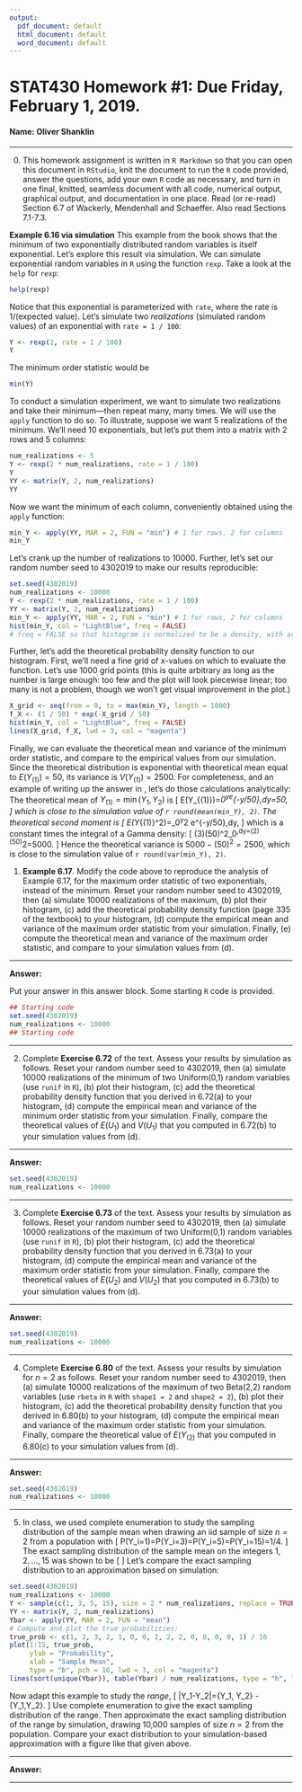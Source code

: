 ---
output:
  pdf_document: default
  html_document: default
  word_document: default
---

STAT430 Homework #1: Due Friday, February 1, 2019. 
========================================================

#### Name: Oliver Shanklin

*********************************************************************************
0. This homework assignment is written in `R Markdown` so that you can open this document in `RStudio`, knit the document to run the `R` code provided, answer the questions, add your own `R` code as necessary, and turn in one final, knitted, seamless document with all code, numerical output, graphical output, and documentation in one place. Read (or re-read) Section 6.7 of Wackerly, Mendenhall and Schaeffer.  Also read Sections 7.1-7.3.  

**Example 6.16 via simulation**  This example from the book shows that the minimum of two exponentially distributed random variables is itself exponential.  Let's explore this result via simulation.  We can simulate exponential random variables in `R` using the function `rexp`.  Take a look at the `help` for `rexp`:
```{r, eval = FALSE}
help(rexp)
```
Notice that this exponential is parameterized with `rate`, where the rate is 1/(expected value).  Let's simulate two *realizations* (simulated random values) of an exponential with `rate = 1 / 100`: 
```{r}
Y <- rexp(2, rate = 1 / 100)
Y
```
The minimum order statistic would be 
```{r}
min(Y)
```
To conduct a simulation experiment, we want to simulate two realizations and take their minimum---then repeat many, many times. We will use the `apply` function to do so.  To illustrate, suppose we want 5 realizations of the minimum.  We'll need 10 exponentials, but let's put them into a matrix with 2 rows and 5 columns:
```{r}
num_realizations <- 5
Y <- rexp(2 * num_realizations, rate = 1 / 100)
Y
YY <- matrix(Y, 2, num_realizations)
YY
```
Now we want the minimum of each column, conveniently obtained using the `apply` function:
```{r}
min_Y <- apply(YY, MAR = 2, FUN = "min") # 1 for rows, 2 for columns
min_Y
```
Let's crank up the number of realizations to 10000.  Further, let's set our random number seed to 4302019 to make our results reproducible: 

```{r}
set.seed(4302019)
num_realizations <- 10000
Y <- rexp(2 * num_realizations, rate = 1 / 100)
YY <- matrix(Y, 2, num_realizations)
min_Y <- apply(YY, MAR = 2, FUN = "min") # 1 for rows, 2 for columns
hist(min_Y, col = "LightBlue", freq = FALSE) 
# freq = FALSE so that histogram is normalized to be a density, with area 1
```

Further, let's add the theoretical probability density function to our histogram.  First, we'll need a fine grid of $x$-values on which to evaluate the function.  Let's use 1000 grid points (this is quite arbitrary as long as the number is large enough: too few and the plot will look piecewise linear; too many is not  a problem, though we won't get visual improvement in the plot.)

```{r}
X_grid <- seq(from = 0, to = max(min_Y), length = 1000)
f_X <- (1 / 50) * exp(-X_grid / 50)
hist(min_Y, col = "LightBlue", freq = FALSE) 
lines(X_grid, f_X, lwd = 3, col = "magenta")
```

Finally, we can evaluate the theoretical mean and variance of the minimum order statistic, and compare to the empirical values from our simulation.  Since the theoretical distribution is exponential with theoretical mean equal to $E(Y_{(1)})=50$, its variance is $V(Y_{(1)})=2500$. For completeness, and an example of writing up the answer in \LaTeX, let's do those calculations analytically:
The theoretical mean of $Y_{(1)}=\min(Y_1,Y_2)$ is 
\[
E(Y_{(1)})=\int_0^\infty y\frac{1}{50}e^{-y/50}\,dy=50, 
\]
which is close to the simulation value of `r round(mean(min_Y), 2)`.
The theoretical second moment is 
\[
E(Y_{(1)}^2)=\int_0^\infty y^2\frac{1}{50} e^{-y/50}\,dy, 
\]
which is a constant times the integral of a Gamma density:
\[
\Gamma(3)(50)^2\int_0^\infty \frac{y^{3-1} e^{-y/50}}{\Gamma(3)(50)^3}\,dy=(2)(50)^2=5000.
\]
Hence the theoretical variance is 
$5000-(50)^2=2500$, which is close to the simulation value of `r round(var(min_Y), 2)`. 
 

1. **Example 6.17**.  Modify the code above to reproduce the analysis of Example 6.17, for the maximum order statistic of two exponentials, instead of the minimum.  Reset your random number seed to 4302019, then (a) simulate 10000 realizations of the maximum, (b) plot their histogram, (c) add the theoretical probability density function (page 335 of the textbook) to your histogram, (d) compute the empirical mean and variance of the maximum order statistic from your simulation.  Finally, (e) compute the theoretical mean and variance of the maximum order statistic, and compare to your simulation values from (d). 


*******************************************************************************
**Answer:**

Put your answer in this answer block.  Some starting `R` code is provided. 

```{r}
## Starting code
set.seed(4302019)
num_realizations <- 10000
## Starting code

```

*******************************************************************************

2. Complete **Exercise 6.72** of the text.   Assess your results by simulation as follows.  Reset your random number seed to 4302019, then (a) simulate 10000 realizations of the minimum of two Uniform(0,1) random variables (use `runif` in `R`), (b) plot their histogram, (c) add the theoretical probability density function that you derived in 6.72(a) to your histogram, (d) compute the empirical mean and variance of the minimum order statistic from your simulation.  Finally, compare the theoretical values of $E(U_1)$ and $V(U_1)$ that you computed in 6.72(b) to your simulation values from (d). 


*******************************************************************************

**Answer:**

```{r}
set.seed(4302019)
num_realizations <- 10000
```

*******************************************************************************

3. Complete **Exercise 6.73** of the text.   Assess your results by simulation as follows.  Reset your random number seed to 4302019, then (a) simulate 10000 realizations of the maximum of two Uniform(0,1) random variables (use `runif` in `R`), (b) plot their histogram, (c) add the theoretical probability density function that you derived in 6.73(a) to your histogram, (d) compute the empirical mean and variance of the maximum order statistic from your simulation.  Finally, compare the theoretical values of $E(U_2)$ and $V(U_2)$ that you computed in 6.73(b) to your simulation values from (d). 


*******************************************************************************

**Answer:**

```{r}
set.seed(4302019)
num_realizations <- 10000
```


*******************************************************************************

4. Complete **Exercise 6.80** of the text.   Assess your results by simulation for $n=2$ as follows.  Reset your random number seed to 4302019, then (a) simulate 10000 realizations of the maximum of two Beta(2,2) random variables (use `rbeta` in `R` with `shape1 = 2` and `shape2 = 2`), (b) plot their histogram, (c) add the theoretical probability density function that you derived in 6.80(b) to your histogram, (d) compute the empirical mean and variance of the maximum order statistic from your simulation.  Finally, compare the theoretical value of $E(Y_{(2)}$ that you computed in 6.80(c) to your simulation values from (d).


*******************************************************************************

**Answer:**


```{r}
set.seed(4302019)
num_realizations <- 10000
```

*******************************************************************************

5. In class, we used complete enumeration to study the sampling distribution of the sample mean when drawing an iid sample of size $n=2$ from a population with
\[
P(Y_i=1)=P(Y_i=3)=P(Y_i=5)=P(Y_i=15)=1/4.
\]
The exact sampling distribution of the sample mean on the integers $1, 2, \ldots, 15$ was shown to be
\[
\begin{array}{c|c|c|c|c|c|c|c|c|c|c|c|c|c|c}
1 & 2 & 3 & 4 & 5 & 6 & 7 & 8 & 9 & 10 & 11 & 12 & 13& 14 & 15\\\hline
\frac{1}{16}& \frac{2}{16}&\frac{3}{16}& \frac{2}{16}&\frac{1}{16}&0 & 0 & \frac{2}{16}&\frac{2}{16}& \frac{2}{16}&0 & 0 & 0 & 0 & \frac{1}{16}
\end{array}
\]
Let's compare the exact sampling distribution to an approximation based on simulation: 
```{r}
set.seed(4302019)
num_realizations <- 10000
Y <- sample(c(1, 3, 5, 15), size = 2 * num_realizations, replace = TRUE)
YY <- matrix(Y, 2, num_realizations)
Ybar <- apply(YY, MAR = 2, FUN = "mean")
# Compute and plot the true probabilities: 
true_prob <- c(1, 2, 3, 2, 1, 0, 0, 2, 2, 2, 0, 0, 0, 0, 1) / 16
plot(1:15, true_prob, 
     ylab = "Probability",
     xlab = "Sample Mean",
     type = "b", pch = 16, lwd = 3, col = "magenta")
lines(sort(unique(Ybar)), table(Ybar) / num_realizations, type = "h", lwd = 3, col = "blue")
```

Now adapt this example to study the  *range*, 
\[
|Y_1-Y_2|=\max\{Y_1, Y_2\} - \min\{Y_1,Y_2\}.
\]
Use complete enumeration to give the exact sampling distribution of the range. 
Then approximate the exact sampling distribution of the range by simulation, drawing 10,000 samples of size $n=2$ from the population.  Compare your exact distribution to your simulation-based approximation with a figure like that given above. 

******************************************************************************

**Answer:**

******************************************************************************
